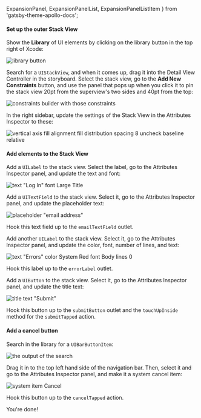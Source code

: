   ExpansionPanel,
  ExpansionPanelList,
  ExpansionPanelListItem
} from 'gatsby-theme-apollo-docs';

<ExpansionPanel title="Setting up the Login UI">

<ExpansionPanelList>
<ExpansionPanelListItem number="1">

<h4>Set up the outer Stack View</h4>

Show the **Library** of UI elements by clicking on the library button in the top right of Xcode:

![library button](../images/library_button.png)

Search for a `UIStackView`, and when it comes up, drag it into the Detail View Controller in the storyboard. Select the stack view, go to the **Add New Constraints** button, and use the panel that pops up when you click it to pin the stack view 20pt from the superview's two sides and 40pt from the top:

![constraints builder with those constraints](../images/login_stackview_constraints.png)

In the right sidebar, update the settings of the Stack View in the Attributes Inspector to these:

![vertical axis fill alignment fill distribution spacing 8 uncheck baseline relative](../images/login_stackview_details.png)

</ExpansionPanelListItem>
<ExpansionPanelListItem number="2">

<h4>Add elements to the Stack View</h4>

Add a `UILabel` to the stack view. Select the label, go to the Attributes Inspector panel, and update the text and font:

![text "Log In" font Large Title](../images/login_title_label_details.png)

Add a `UITextField` to the stack view. Select it, go to the Attributes Inspector panel, and update the placeholder text:

![placeholder "email address"](../images/login_textfield_details.png)

Hook this text field up to the `emailTextField` outlet.

Add another `UILabel` to the stack view. Select it, go to the Attributes Inspector panel, and update the color, font, number of lines, and text:

![text "Errors" color System Red font Body lines 0](../images/login_error_label_details.png)

Hook this label up to the `errorLabel` outlet. 

Add a `UIButton` to the stack view. Select it, go to the Attributes Inspector panel, and update the title text:

![title text "Submit"](../images/login_button_details.png)

Hook this button up to the `submitButton` outlet and the `touchUpInside` method for the `submitTapped` action. 

</ExpansionPanelListItem>
<ExpansionPanelListItem number="2">

<h4>Add a cancel button</h4>

Search in the library for a `UIBarButtonItem`:

![the output of the search](../images/interface_builder_bar_button_item.png)

Drag it in to the top left hand side of the navigation bar. Then, select it and go to the Attributes Inspector panel, and make it a system cancel item:

![system item Cancel](../images/login_cancel_button_details.png)

Hook this button up to the `cancelTapped` action. 

</ExpansionPanelListItem>
<ExpansionPanelListItem number="check">
  You're done!
</ExpansionPanelListItem>
</ExpansionPanelList>
</ExpansionPanel>
